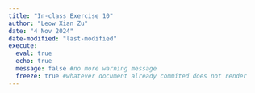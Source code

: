 ```yaml
---
title: "In-class Exercise 10"
author: "Leow Xian Zu"
date: "4 Nov 2024"
date-modified: "last-modified"
execute:
  eval: true
  echo: true 
  message: false #no more warning message
  freeze: true #whatever document already commited does not render
---
```

